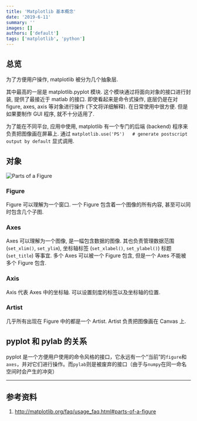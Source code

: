 ```yaml
---
title: 'Matplotlib 基本概念'
date: '2019-6-11'
summary: ''
images: []
authors: ['default']
tags: ['matplotlib', 'python']
---
```


## 总览
为了方便用户操作, matplotlib 被分为几个抽象层.

其中最高的一层是 matplotlib.pyplot 模块. 这个模块通过将面向对象的接口进行封装, 提供了最接近于 matlab 的接口. 即使看起来是命令式操作, 底层仍是在对 figure, axes, axis 等对象进行操作 (下文将详细解释). 在日常使用中很方便. 但是如果要制作 GUI 程序, 就不十分适用了.

为了能在不同平台, 应用中使用, matplotlib 有一个专门的后端 (backend) 程序来负责把图像画在屏幕上. 
通过 `matplotlib.use('PS')   # generate postscript output by default` 显式调用.

## 对象
![Parts of a Figure](http://matplotlib.org/_images/fig_map.png)

### Figure
Figure 可以理解为一个窗口. 一个 Figure 包含着一个图像的所有内容, 甚至可以同时包含几个子图.

### Axes
Axes 可以理解为一个图像, 是一幅包含数据的图像. 其也负责管理数据范围 (`set_xlim()`, `set_ylim`), 坐标轴标签 (`set_xlabel()`, `set_ylabel()`) 标题 (`set_title`) 等事宜. 多个 Axes 可以被一个 Figure 包含, 但是一个 Axes 不能被多个 Figure 包含.

### Axis
Axis 代表 Axes 中的坐标轴. 可以设置刻度的标签以及坐标轴的位置.

### Artist
几乎所有出现在 Figure 中的都是一个 Artist. Artist 负责把图像画在 Canvas 上.

## pyplot 和 pylab 的关系
pyplot 是一个方便用户使用的命令风格的接口，它永远有一个“当前”的`figure`和`axes`，并对它们进行操作。而`pylab`则是被废弃的接口（由于与`numpy`在同一命名空间时会产生的冲突）

---
## 参考资料

1. http://matplotlib.org/faq/usage_faq.html#parts-of-a-figure

